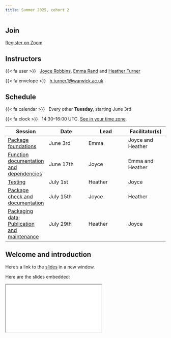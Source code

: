 ```yaml
---
title: Summer 2025, cohort 2
---
```


## Join

[Register on Zoom](https://us02web.zoom.us/meeting/register/Zvt-EuQfReyCgmxbFhutcQ#/registration){.btn .btn-primary target="_blank"}

## Instructors

{{< fa user >}}   [Joyce Robbins](https://datascience.columbia.edu/people/joyce-robbins/), [Emma Rand](https://www.york.ac.uk/biology/people/emma-rand/) and [Heather Turner](https://warwick.ac.uk/heatherturner)

{{< fa envelope >}}   [h.turner.1\@warwick.ac.uk](mailto:h.turner.1@warwick.ac.uk)

## Schedule

{{< fa calendar >}} &nbsp; Every other **Tuesday**, starting June 3rd

{{< fa clock >}} &nbsp; 14:30--16:00 UTC. [See in your time zone](https://dateful.com/convert/utc?t=1430).

| Session | Date | Lead | Facilitator(s) |
|----|----|----|----|
| [Package foundations](../content/01-package-foundations/index.qmd) | June 3rd | Emma | Joyce and Heather |
| [Function documentation and dependencies](../content/02-documentation/index.qmd) | June 17th | Joyce | Emma and Heather |
| [Testing](../content/03-testing/index.qmd) | July 1st | Heather | Joyce |
| [Package check and documentation](../content/04-check-package-documentation/index.qmd) | July 15th | Joyce | Heather |
| [Packaging data; Publication and maintenance](../content/05-data-publication-maintenance/index.qmd) | July 29th | Heather | Joyce |

## Welcome and introduction

Here's a link to the [slides](summer-2025-cohort-2-intro.qmd){target="_blank"} in a new window. 

Here are the slides embedded:

<iframe class="slide-deck ar16x9" src="summer-2025-cohort-2-intro.html" title="01-welcome slides">
</iframe>

